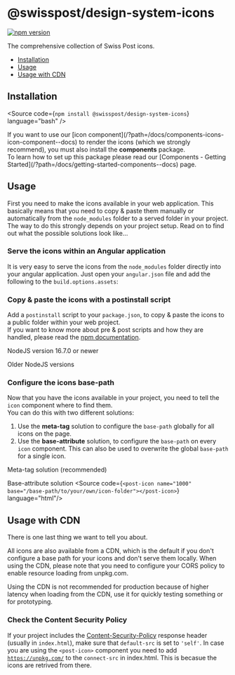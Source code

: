 
<Meta of={GettingStartedStories} />

# @swisspost/design-system-icons

[![npm version](https://badge.fury.io/js/@swisspost%2Fdesign-system-icons.svg)](https://badge.fury.io/js/@swisspost%2Fdesign-system-icons)

The comprehensive collection of Swiss Post icons.

<ul>
  <li>
    <a href="#installation" target="_self">Installation</a>
  </li>
  <li>
    <a href="#usage" target="_self">Usage</a>
  </li>
  <li>
    <a href="#usage-with-cdn" target="_self">Usage with CDN</a>
  </li>
</ul>

## Installation

<Source code={`npm install @swisspost/design-system-icons`} language="bash" />

<div className="alert alert-info alert-md">
  If you want to use our [icon component](/?path=/docs/components-icons-icon-component--docs) to
  render the icons (which we strongly recommend), you must also install the
  <strong>components</strong> package.
  <br />
  To learn how to set up this package please read our [Components - Getting Started](/?path=/docs/getting-started-components--docs) page.
</div>

## Usage

First you need to make the icons available in your web application.
This basically means that you need to copy & paste them manually or automatically from the `node_modules` folder to a served folder in your project.
The way to do this strongly depends on your project setup.
Read on to find out what the possible solutions look like...

### Serve the icons within an Angular application

It is very easy to serve the icons from the `node_modules` folder directly into your angular application.
Just open your `angular.json` file and add the following to the `build.options.assets`:

<Source code={SampleAngularConfig} language="json" />

### Copy & paste the icons with a postinstall script

Add a `postinstall` script to your `package.json`, to copy & paste the icons to a public folder within your web project.<br/>
If you want to know more about pre & post scripts and how they are handled, please read the <a href="https://docs.npmjs.com/cli/v7/using-npm/scripts#description" target="_blank">npm documentation</a>.

<PostTabs>
  <PostTabHeader slot="tabs" panel="nodeNew">NodeJS version 16.7.0 or newer</PostTabHeader>
  <PostTabPanel name="nodeNew">
    <Source  code={SampleNode16} language="json"/>
  </PostTabPanel>

  <PostTabHeader slot="tabs" panel="nodeOld">Older NodeJS versions</PostTabHeader>
  <PostTabPanel name="nodeOld">
    <Source code={SampleNodeOlder} language="json"/>
    <Source code={SampleNodeOlderJs} language="javascript" />
  </PostTabPanel>
</PostTabs>

### Configure the icons base-path

Now that you have the icons available in your project, you need to tell the `icon` component where to find them.<br/>
You can do this with two different solutions:

1. Use the **meta-tag** solution to configure the `base-path` globally for all icons on the page.
2. Use the **base-attribute** solution, to configure the `base-path` on every `icon` component. This can also be used to overwrite the global `base-path` for a single icon.

<PostTabs>
  <PostTabHeader slot="tabs" panel="metaTag">Meta-tag solution (recommended)</PostTabHeader>
  <PostTabPanel name="metaTag">
    <Source code={SampleIconMeta} language="html" />
  </PostTabPanel>

  <PostTabHeader slot="tabs" panel="baseAttribute">Base-attribute solution</PostTabHeader>
  <PostTabPanel name="baseAttribute">
    <Source  code={`<post-icon name="1000" base="/base-path/to/your/own/icon-folder"></post-icon>`} language="html"/>
  </PostTabPanel>
</PostTabs>

## Usage with CDN

There is one last thing we want to tell you about.

All icons are also available from a CDN, which is the default if you don't configure a base path for your icons and don't serve them locally. When using the CDN, please note that you need to configure your CORS policy to enable resource loading from unpkg.com.

<div className="alert alert-warning alert-md">
  Using the CDN is not recommended for production because of higher latency when loading from the
  CDN, use it for quickly testing something or for prototyping.
</div>

### Check the Content Security Policy

If your project includes the <a href="https://developer.mozilla.org/en-US/docs/Web/HTTP/Headers/Content-Security-Policy" target="_blank">Content-Security-Policy</a> response header (usually in `index.html`),
make sure that `default-src` is set to `'self'`. In case you are using the `<post-icon>` component you need to add [`https://unpkg.com/`](https://unpkg.com/) to the `connect-src` in index.html. This is becasue the icons are retrived from there.

